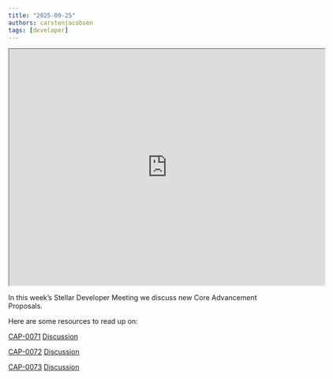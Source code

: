```yaml
---
title: "2025-09-25"
authors: carstenjacobsen
tags: [developer]
---
```


<iframe
  src="https://www.youtube.com/embed/bTiFz8VHQyQ?si=vyKk8df223kTpFKD"
  width="640"
  height="480"
  allow="autoplay"
></iframe>

In this week’s Stellar Developer Meeting we discuss new Core Advancement Proposals.

Here are some resources to read up on:

[CAP-0071](https://github.com/stellar/stellar-protocol/blob/master/core/cap-0071.md)
[Discussion](https://github.com/orgs/stellar/discussions/1784)

[CAP-0072](https://github.com/stellar/stellar-protocol/blob/master/core/cap-0072.md)
[Discussion](https://github.com/orgs/stellar/discussions/1763)

[CAP-0073](https://github.com/stellar/stellar-protocol/blob/master/core/cap-0073.md)
[Discussion](https://github.com/orgs/stellar/discussions/1668)
